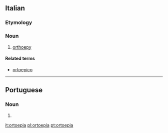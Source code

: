 ==Italian==

===Etymology===
{{prefix|orto||lang=it}}

===Noun===
{{it-noun|f}}

# [[orthoepy]]

====Related terms====
* [[ortoepico]]

----

==Portuguese==

===Noun===
{{pt-noun|f}}

# {{alternative form of|ortoépia|lang=pt}}

[[it:ortoepia]]
[[pl:ortoepia]]
[[pt:ortoepia]]